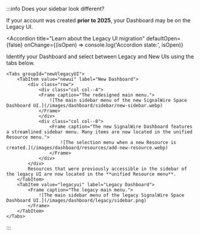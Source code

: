 
:::info Does your sidebar look different?

If your account was created **prior to 2025**, your Dashboard may be on the Legacy UI.

<Accordion 
  title="Learn about the Legacy UI migration"
  defaultOpen={false}
  onChange={(isOpen) => console.log('Accordion state:', isOpen)}
>

Identify your Dashboard and select between Legacy and New UIs using the tabs below.

    <Tabs groupId="newVlegacyUI">
        <TabItem value="newui" label="New Dashboard">
            <div class="row">
                <div class="col col--4">
                <Frame caption="The redesigned main menu.">
                    ![The main sidebar menu of the new SignalWire Space Dashboard UI.](/images/dashboard/sidebar/new-sidebar.webp)
                </Frame>
                </div>
                <div class="col col--8">
                    <Frame caption="The new SignalWire Dashboard features a streamlined sidebar menu. Many items are now located in the unified Resource menu.">
                        ![The selection menu when a new Resource is created.](/images/dashboard/resources/add-new-resource.webp)
                    </Frame>    
                </div>
            </div>
            Resources that were previously accessible in the sidebar of the legacy UI are now located in the **unified Resource menu**.
        </TabItem>
        <TabItem value="legacyui" label="Legacy Dashboard">
            <Frame caption="The legacy main menu.">
                ![The main sidebar menu of the legacy SignalWire Space Dashboard UI.](/images/dashboard/legacy/sidebar.png)
            </Frame>
        </TabItem>
    </Tabs>

</Accordion>

:::